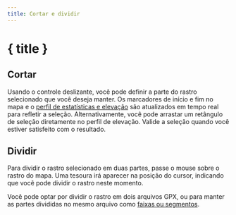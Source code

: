```yaml
---
title: Cortar e dividir
---
```


<script>
</script>

# <ScissorsIcon size="24" class="inline-block" style="margin-bottom: 5px" /> { title }

## Cortar

Usando o controle deslizante, você pode definir a parte do rastro selecionado que você deseja manter.
Os marcadores de início e fim no mapa e o [perfil de estatísticas e elevação](../files-and-stats) são atualizados em tempo real para refletir a seleção.
Alternativamente, você pode arrastar um retângulo de seleção diretamente no perfil de elevação.
Valide a seleção quando você estiver satisfeito com o resultado.

<div class="flex flex-row justify-center">
    <Scissors class="text-foreground p-3 border rounded-md shadow-lg" />
</div>

## Dividir

Para dividir o rastro selecionado em duas partes, passe o mouse sobre o rastro do mapa.
Uma tesoura irá aparecer na posição do cursor, indicando que você pode dividir o rastro neste momento.

Você pode optar por dividir o rastro em dois arquivos GPX, ou para manter as partes divididas no mesmo arquivo como [faixas ou segmentos](../gpx).

<DocsImage src={splitScreenshot} alt="Passando o mouse sobre o rastro selecionado transforma seu cursor em tesoura." />
